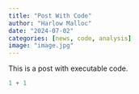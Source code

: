 ```yaml
---
title: "Post With Code"
author: "Harlow Malloc"
date: "2024-07-02"
categories: [news, code, analysis]
image: "image.jpg"
---
```


This is a post with executable code.

```r
1 + 1
```
